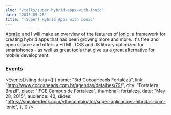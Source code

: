 ```yaml
---
slug: "/talks/super-hybrid-apps-with-ionic"
date: "2015-05-28"
title: "(Super) Hybrid Apps with Ionic"
---
```




[Abraão](https://github.com/AbraaoAlves) and I will make an overview of the features of [Ionic](http://ionicframework.com/): a framework for creating hybrid apps that has been growing more and more. It's free and open source and offers a HTML, CSS and JS library optimized for smartphones - as well as great tools that give us a great alternative for mobile development.

### Events

<EventsListing
  data={[
    {
      name: "3rd CocoaHeads Fortaleza",
      link: "http://www.cocoaheads.com.br/agendas/detalhes/79/",
      city: "Fortaleza, Brazil",
      place: "IFCE Campus de Fortaleza",
      thumbnail: fortaleza,
      date: "May 28, 2015",
      audience: 40,
      slides:
        "https://speakerdeck.com/ythecombinator/super-aplicacoes-hibridas-com-ionic",
    },
  ]}
/>
